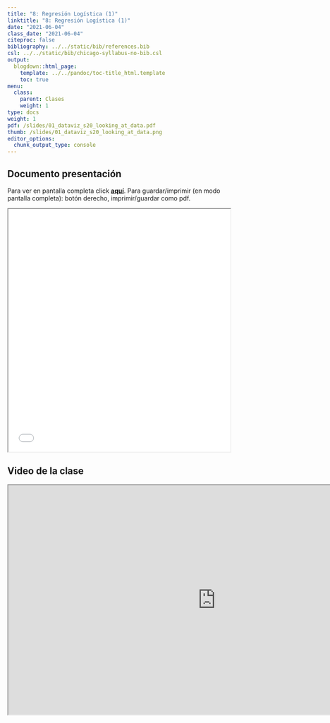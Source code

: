 ```yaml
---
title: "8: Regresión Logística (1)"
linktitle: "8: Regresión Logística (1)"
date: "2021-06-04"
class_date: "2021-06-04"
citeproc: false
bibliography: ../../static/bib/references.bib
csl: ../../static/bib/chicago-syllabus-no-bib.csl
output:
  blogdown::html_page:
    template: ../../pandoc/toc-title_html.template
    toc: true
menu:
  class:
    parent: Clases
    weight: 1
type: docs
weight: 1
pdf: /slides/01_dataviz_s20_looking_at_data.pdf
thumb: /slides/01_dataviz_s20_looking_at_data.png
editor_options:
  chunk_output_type: console
---
```


## Documento presentación

<span class="sidenote">Para ver en pantalla completa click [**aquí**](/slides/08-logit1/8_logit1.html). Para guardar/imprimir (en modo pantalla completa): botón derecho, imprimir/guardar como pdf. </span>

<iframe src=/slides/08-logit1/8_logit1.html height="550" width=100% allowfullscreen="true">
</iframe>

## Video de la clase

<iframe src="https://www.dropbox.com/s/s9gv3x3eoxxk2ho/08-logit1.webm?raw=1 " width="940" height="520"></iframe>
